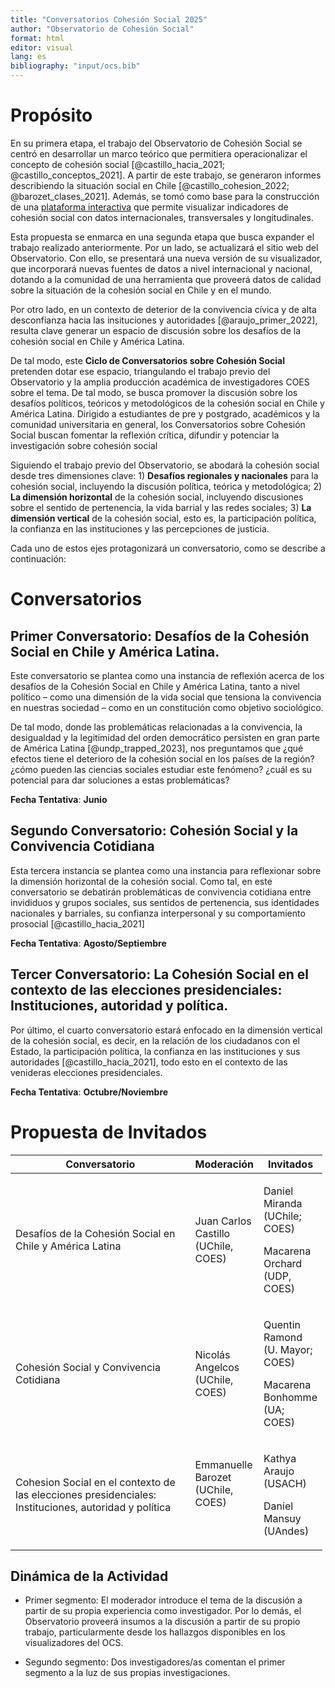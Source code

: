 ```yaml
---
title: "Conversatorios Cohesión Social 2025"
author: "Observatorio de Cohesión Social"
format: html
editor: visual
lang: es
bibliography: "input/ocs.bib"
---
```


# Propósito

En su primera etapa, el trabajo del Observatorio de Cohesión Social se centró en desarrollar un marco teórico que permitiera operacionalizar el concepto de cohesión social [@castillo_hacia_2021; @castillo_conceptos_2021]. A partir de este trabajo, se generaron informes describiendo la situación social en Chile [@castillo_cohesion_2022; @barozet_clases_2021]. Además, se tomó como base para la construcción de una [plataforma interactiva](https://ocs-coes.netlify.app/app/) que permite visualizar indicadores de cohesión social con datos internacionales, transversales y longitudinales.

Esta propuesta se enmarca en una segunda etapa que busca expander el trabajo realizado anteriormente. Por un lado, se actualizará el sitio web del Observatorio. Con ello, se presentará una nueva versión de su visualizador, que incorporará nuevas fuentes de datos a nivel internacional y nacional, dotando a la comunidad de una herramienta que proveerá datos de calidad sobre la situación de la cohesión social en Chile y en el mundo.

Por otro lado, en un contexto de deterior de la convivencia cívica y de alta desconfianza hacia las insituciones y autoridades [@araujo_primer_2022], resulta clave generar un espacio de discusión sobre los desafíos de la cohesión social en Chile y América Latina.

De tal modo, este **Ciclo de Conversatorios sobre Cohesión Social** pretenden dotar ese espacio, triangulando el trabajo previo del Observatorio y la amplia producción académica de investigadores COES sobre el tema. De tal modo, se busca promover la discusión sobre los desafíos políticos, teóricos y metodológicos de la cohesión social en Chile y América Latina. Dirigido a estudiantes de pre y postgrado, académicos y la comunidad universitaria en general, los Conversatorios sobre Cohesión Social buscan fomentar la reflexión crítica, difundir y potenciar la investigación sobre cohesión social

Siguiendo el trabajo previo del Observatorio, se abodará la cohesión social desde tres dimensiones clave: 1) **Desafíos regionales y nacionales** para la cohesión social, incluyendo la discusión política, teórica y metodológica; 2) **La dimensión horizontal** de la cohesión social, incluyendo discusiones sobre el sentido de pertenencia, la vida barrial y las redes sociales; 3) **La dimensión vertical** de la cohesión social, esto es, la participación política, la confianza en las instituciones y las percepciones de justicia.

Cada uno de estos ejes protagonizará un conversatorio, como se describe a continuación:

# Conversatorios

## Primer Conversatorio: Desafíos de la Cohesión Social en Chile y América Latina.

Este conversatorio se plantea como una instancia de reflexión acerca de los desafíos de la Cohesión Social en Chile y América Latina, tanto a nivel político -- como una dimensión de la vida social que tensiona la convivencia en nuestras sociedad -- como en un constitución como objetivo sociológico.

De tal modo, donde las problemáticas relacionadas a la convivencia, la desigualdad y la legitimidad del orden democrático persisten en gran parte de América Latina [@undp_trapped_2023], nos preguntamos que ¿qué efectos tiene el deterioro de la cohesión social en los países de la región? ¿cómo pueden las ciencias sociales estudiar este fenómeno? ¿cuál es su potencial para dar soluciones a estas problemáticas?

**Fecha Tentativa**: **Junio**

## Segundo Conversatorio: Cohesión Social y la Convivencia Cotidiana

Esta tercera instancia se plantea como una instancia para reflexionar sobre la dimensión horizontal de la cohesión social. Como tal, en este conversatorio se debatirán problemáticas de convivencia cotidiana entre invididuos y grupos sociales, sus sentidos de pertenencia, sus identidades nacionales y barriales, su confianza interpersonal y su comportamiento prosocial [@castillo_hacia_2021]

**Fecha Tentativa**: **Agosto/Septiembre**

## Tercer Conversatorio: La Cohesión Social en el contexto de las elecciones presidenciales: Instituciones, autoridad y política.

Por último, el cuarto conversatorio estará enfocado en la dimensión vertical de la cohesión social, es decir, en la relación de los ciudadanos con el Estado, la participación política, la confianza en las instituciones y sus autoridades [@castillo_hacia_2021], todo esto en el contexto de las venideras elecciones presidenciales.

**Fecha Tentativa**: **Octubre/Noviembre**

# Propuesta de Invitados

+------------------------------------------------------------------------------------------------------+-------------------------------------+---------------------------------+
| Conversatorio                                                                                        | Moderación                          | Invitados                       |
+======================================================================================================+=====================================+=================================+
| Desafíos de la Cohesión Social en Chile y América Latina                                             | Juan Carlos Castillo (UChile, COES) | Daniel Miranda (UChile; COES)   |
|                                                                                                      |                                     |                                 |
|                                                                                                      |                                     | Macarena Orchard (UDP, COES)    |
+------------------------------------------------------------------------------------------------------+-------------------------------------+---------------------------------+
| Cohesión Social y Convivencia Cotidiana                                                              | Nicolás Angelcos (UChile, COES)     | Quentin Ramond (U. Mayor; COES) |
|                                                                                                      |                                     |                                 |
|                                                                                                      |                                     | Macarena Bonhomme (UA; COES)    |
+------------------------------------------------------------------------------------------------------+-------------------------------------+---------------------------------+
| Cohesion Social en el contexto de las elecciones presidenciales: Instituciones, autoridad y política | Emmanuelle Barozet (UChile, COES)   | Kathya Araujo (USACH)           |
|                                                                                                      |                                     |                                 |
|                                                                                                      | \                                   | Daniel Mansuy (UAndes)          |
+------------------------------------------------------------------------------------------------------+-------------------------------------+---------------------------------+

## Dinámica de la Actividad

-   Primer segmento: El moderador introduce el tema de la discusión a partir de su propia experiencia como investigador. Por lo demás, el Observatorio proveerá insumos a la discusión a partir de su propio trabajo, particularmente desde los hallazgos disponibles en los visualizadores del OCS.

-   Segundo segmento: Dos investigadores/as comentan el primer segmento a la luz de sus propias investigaciones.

## 
